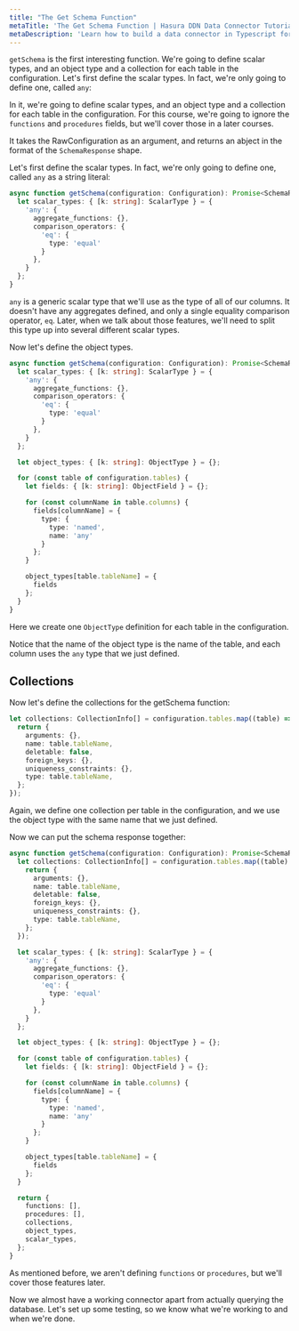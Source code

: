 ```yaml
---
title: "The Get Schema Function"
metaTitle: 'The Get Schema Function | Hasura DDN Data Connector Tutorial'
metaDescription: 'Learn how to build a data connector in Typescript for Hasura DDN'
---
```


`getSchema` is the first interesting function. We're going to define scalar types, and an object type and a collection 
for each table in the configuration. Let's first define the scalar types. In fact, we're only going to define one, 
called `any`:

In it, we're going to define scalar types, and an object type and a collection for each table in the configuration. 
For this course, we're going to ignore the `functions` and `procedures` fields, but we'll cover those in a later 
courses.

It takes the RawConfiguration as an argument, and returns an abject in the format of the `SchemaResponse`
shape.

Let's first define the scalar types. In fact, we're only going to define one, called `any` as  a string literal:

```typescript
async function getSchema(configuration: Configuration): Promise<SchemaResponse> {
  let scalar_types: { [k: string]: ScalarType } = {
    'any': {
      aggregate_functions: {},
      comparison_operators: {
        'eq': {
          type: 'equal'
        }
      },
    }
  };
}
```
[//]: # (TODO: This is confusing name because of the any type in typescript)
`any` is a generic scalar type that we'll use as the type of all of our columns. It doesn't have any aggregates defined,
and only a single equality comparison operator, `eq`. Later, when we talk about those features, we'll need to split this
type up into several different scalar types.

Now let's define the object types.

```typescript {5}
async function getSchema(configuration: Configuration): Promise<SchemaResponse> {
  let scalar_types: { [k: string]: ScalarType } = {
    'any': {
      aggregate_functions: {},
      comparison_operators: {
        'eq': {
          type: 'equal'
        }
      },
    }
  };

  let object_types: { [k: string]: ObjectType } = {};

  for (const table of configuration.tables) {
    let fields: { [k: string]: ObjectField } = {};

    for (const columnName in table.columns) {
      fields[columnName] = {
        type: {
          type: 'named',
          name: 'any'
        }
      };
    }

    object_types[table.tableName] = {
      fields
    };
  }
}
```

Here we create one `ObjectType` definition for each table in the configuration.

Notice that the name of the object type is the name of the table, and each column uses the `any` type that we just 
defined.

## Collections

Now let's define the collections for the getSchema function:

```typescript
let collections: CollectionInfo[] = configuration.tables.map((table) => {
  return {
    arguments: {},
    name: table.tableName,
    deletable: false,
    foreign_keys: {},
    uniqueness_constraints: {},
    type: table.tableName,
  };
});
```

Again, we define one collection per table in the configuration, and we use the object type with the same name that we
just defined.

Now we can put the schema response together:

```typescript
async function getSchema(configuration: Configuration): Promise<SchemaResponse> {
  let collections: CollectionInfo[] = configuration.tables.map((table) => {
    return {
      arguments: {},
      name: table.tableName,
      deletable: false,
      foreign_keys: {},
      uniqueness_constraints: {},
      type: table.tableName,
    };
  });

  let scalar_types: { [k: string]: ScalarType } = {
    'any': {
      aggregate_functions: {},
      comparison_operators: {
        'eq': {
          type: 'equal'
        }
      },
    }
  };

  let object_types: { [k: string]: ObjectType } = {};

  for (const table of configuration.tables) {
    let fields: { [k: string]: ObjectField } = {};

    for (const columnName in table.columns) {
      fields[columnName] = {
        type: {
          type: 'named',
          name: 'any'
        }
      };
    }

    object_types[table.tableName] = {
      fields
    };
  }

  return {
    functions: [],
    procedures: [],
    collections,
    object_types,
    scalar_types,
  };
}
```

As mentioned before, we aren't defining `functions` or `procedures`, but we'll cover those features later.

Now we almost have a working connector apart from actually querying the database. Let's set up some testing, so we 
know what we're working to and when we're done.